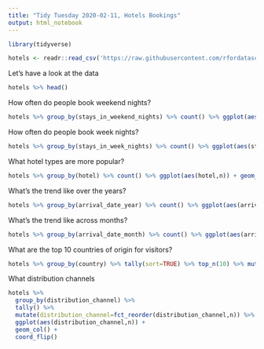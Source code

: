 ```yaml
---
title: "Tidy Tuesday 2020-02-11, Hotels Bookings"
output: html_notebook
---
```

```r
library(tidyverse)

hotels <- readr::read_csv('https://raw.githubusercontent.com/rfordatascience/tidytuesday/master/data/2020/2020-02-11/hotels.csv')
```

Let's have a look at the data 

```r
hotels %>% head()
```

How often do people book weekend nights?

```r
hotels %>% group_by(stays_in_weekend_nights) %>% count() %>% ggplot(aes(stays_in_weekend_nights,n)) + geom_col()
```
How often do people book week nights?

```r
hotels %>% group_by(stays_in_week_nights) %>% count() %>% ggplot(aes(stays_in_week_nights,n)) + geom_col()  
```


What hotel types are more popular? 

```r
hotels %>% group_by(hotel) %>% count() %>% ggplot(aes(hotel,n)) + geom_col()
```
What's the trend like over the years? 

```r
hotels %>% group_by(arrival_date_year) %>% count() %>% ggplot(aes(arrival_date_year, n)) + geom_col()
```


What's the trend like across months?

```r
hotels %>% group_by(arrival_date_month) %>% count() %>% ggplot(aes(arrival_date_month,n)) + geom_col()
```

What are the top 10 countries of origin for visitors? 

```r
hotels %>% group_by(country) %>% tally(sort=TRUE) %>% top_n(10) %>% mutate(country=fct_reorder(country,n)) %>% ggplot(aes(country,n)) + geom_col() + coord_flip()
```

What distribution channels 

```r
hotels %>% 
  group_by(distribution_channel) %>% 
  tally() %>%
  mutate(distribution_channel=fct_reorder(distribution_channel,n)) %>%
  ggplot(aes(distribution_channel,n)) +
  geom_col() +
  coord_flip()
           
```







